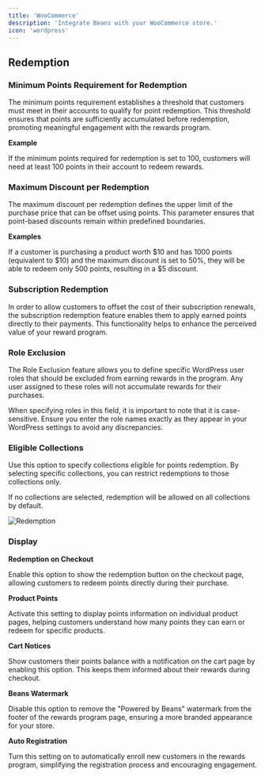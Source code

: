 ```yaml
---
title: 'WooCommerce'
description: 'Integrate Beans with your WooCommerce store.'
icon: 'wordpress'
---
```


## Redemption

### Minimum Points Requirement for Redemption

The minimum points requirement establishes a threshold that customers must meet in their
accounts to qualify for point redemption. This threshold ensures that points are sufficiently
accumulated before redemption, promoting meaningful engagement with the rewards program.

**Example**

If the minimum points required for redemption is set to 100, customers will need at least 100
points in their account to redeem rewards.

### Maximum Discount per Redemption

The maximum discount per redemption defines the upper limit of the purchase price that can be
offset using points. This parameter ensures that point-based discounts remain within predefined boundaries.

**Examples**

If a customer is purchasing a product worth \$10 and has 1000 points (equivalent to \$10)
and the maximum discount is set to 50%, they will be able to redeem
only 500 points, resulting in a \$5 discount.

### Subscription Redemption

In order to allow customers to offset the cost of their subscription renewals, the subscription
redemption feature enables them to apply earned points directly to their payments. This
functionality helps to enhance the perceived value of your reward program.

### Role Exclusion

The Role Exclusion feature allows you to define specific WordPress user roles that should be
excluded from earning rewards in the program. Any user assigned to these roles will not
accumulate rewards for their purchases.

When specifying roles in this field, it is important to note that it is case-sensitive. Ensure
you enter the role names exactly as they appear in your WordPress settings to avoid any
discrepancies.

### Eligible Collections

Use this option to specify collections eligible for points redemption. By selecting specific
collections, you can restrict redemptions to those collections only.

If no collections are selected, redemption will be allowed on all collections by default.

<Frame>
  <img
    src="/assets/images/integrations/woocommerce/redemption.webp"
    alt="Redemption"
    src="/assets/images/integrations/woocommerce/redemption.webp"
    alt="Redemption"
    style={{ borderRadius: '0.5rem' }}
  />
</Frame>

### Display

**Redemption on Checkout**

Enable this option to show the redemption button on the checkout page, allowing customers to
redeem points directly during their purchase.

**Product Points**

Activate this setting to display points information on individual product pages, helping
customers understand how many points they can earn or redeem for specific products.

**Cart Notices**

Show customers their points balance with a notification on the cart page by enabling this
option. This keeps them informed about their rewards during checkout.

**Beans Watermark**

Disable this option to remove the "Powered by Beans" watermark from the footer of the rewards
program page, ensuring a more branded appearance for your store.

**Auto Registration**

Turn this setting on to automatically enroll new customers in the rewards program, simplifying
the registration process and encouraging engagement.
